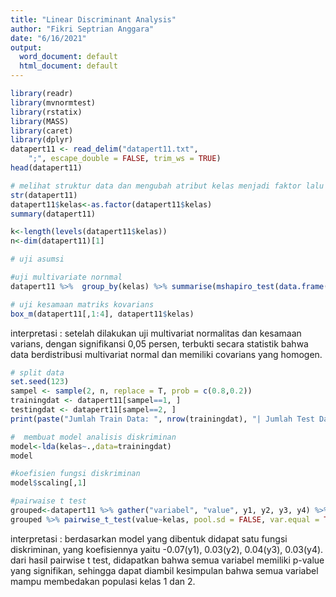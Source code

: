 ---
title: "Linear Discriminant Analysis"
author: "Fikri Septrian Anggara"
date: "6/16/2021"
output:
  word_document: default
  html_document: default
---

```{r}
library(readr)
library(mvnormtest)
library(rstatix)
library(MASS)
library(caret)
library(dplyr)
datapert11 <- read_delim("datapert11.txt", 
    ";", escape_double = FALSE, trim_ws = TRUE)
head(datapert11)
```

```{r}
# melihat struktur data dan mengubah atribut kelas menjadi faktor lalu mengambil banyak domain kelas dan banyak sampel
str(datapert11)
datapert11$kelas<-as.factor(datapert11$kelas)
summary(datapert11)

k<-length(levels(datapert11$kelas))
n<-dim(datapert11)[1]
```

```{r}
# uji asumsi

#uji multivariate nornmal
datapert11 %>%  group_by(kelas) %>% summarise(mshapiro_test(data.frame(y1, y2, y3, y4)))

# uji kesamaan matriks kovarians
box_m(datapert11[,1:4], datapert11$kelas)
```
interpretasi : setelah dilakukan uji multivariat normalitas dan kesamaan varians, dengan signifikansi 0,05 persen, terbukti secara statistik bahwa data berdistribusi multivariat normal dan memiliki covarians yang homogen.

```{r}
# split data
set.seed(123)
sampel <- sample(2, n, replace = T, prob = c(0.8,0.2))
trainingdat <- datapert11[sampel==1, ]
testingdat <- datapert11[sampel==2, ]
print(paste("Jumlah Train Data: ", nrow(trainingdat), "| Jumlah Test Data: ", nrow(testingdat)))
```
```{r}
#  membuat model analisis diskriminan
model<-lda(kelas~.,data=trainingdat)
model
```
```{r}
#koefisien fungsi diskriminan
model$scaling[,1]

#pairwaise t test
grouped<-datapert11 %>% gather("variabel", "value", y1, y2, y3, y4) %>% group_by(variabel)
grouped %>% pairwise_t_test(value~kelas, pool.sd = FALSE, var.equal = TRUE, p.adjust.method = "bonferroni")
```
interpretasi : 
berdasarkan model yang dibentuk didapat satu fungsi diskriminan, yang koefisiennya yaitu -0.07(y1), 0.03(y2), 0.04(y3), 0.03(y4).
dari hasil pairwise t test, didapatkan bahwa semua variabel memiliki p-value yang signifikan, sehingga dapat diambil kesimpulan bahwa semua variabel mampu membedakan populasi kelas 1 dan 2. 
